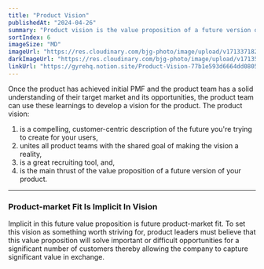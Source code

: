 ```yaml
---
title: "Product Vision"
publishedAt: "2024-04-26"
summary: "Product vision is the value proposition of a future version of your product."
sortIndex: 6
imageSize: "MD"
imageUrl: "https://res.cloudinary.com/bjg-photo/image/upload/v1713371821/vision-value-prop_w4jozm.png"
darkImageUrl: "https://res.cloudinary.com/bjg-photo/image/upload/v1713553328/Vision_Dark_bbeag2.png"
linkUrl: "https://gyrehq.notion.site/Product-Vision-77b1e593d6664dd08050474239cc3dad?pvs=4"
---
```


Once the product has achieved initial PMF and the product team has a solid understanding of their target market and its opportunities, the product team can use these learnings to develop a vision for the product. The product vision:

1. is a compelling, customer-centric description of the future you're trying to create for your users,
2. unites all product teams with the shared goal of making the vision a reality,
3. is a great recruiting tool, and,
4. is the main thrust of the value proposition of a future version of your product.

---

### Product-market Fit Is Implicit In Vision

Implicit in this future value proposition is future product-market fit. To set this vision as something worth striving for, product leaders must believe that this value proposition will solve important or difficult opportunities for a significant number of customers thereby allowing the company to capture significant value in exchange.

<!-- excerpt -->

